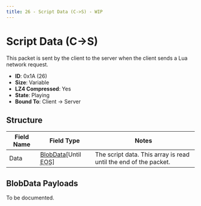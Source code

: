 ```yaml
---
title: 26 - Script Data (C->S) - WIP
---
```



# Script Data (C->S)

This packet is sent by the client to the server when the client sends a Lua network request.

- **ID**: 0x1A (26)
- **Size**: Variable
- **LZ4 Compressed**: Yes
- **State**: Playing
- **Bound To**: Client -> Server

## Structure

<BlobDataPacketsNotice />

| Field Name | Field Type | Notes |
|------------|------------|-------|
| Data       | [BlobData](/docs/structures/networking/blobdata)[Until <abbr title="End of Stream">EOS</abbr>] | The script data. This array is read until the end of the packet. |

## BlobData Payloads

To be documented.
